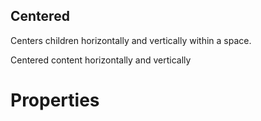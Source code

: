 
<CommonHeader />

<Meta title="Components|Centered" component={Centered} />

## Centered

Centers children horizontally and vertically within a space.

<Preview>
	<Story name="Default">
		<ViewPort style={blue}>
			<Centered>Centered content horizontally and vertically</Centered>
		</ViewPort>
	</Story>
</Preview>

# Properties

<Props of={Centered} />
